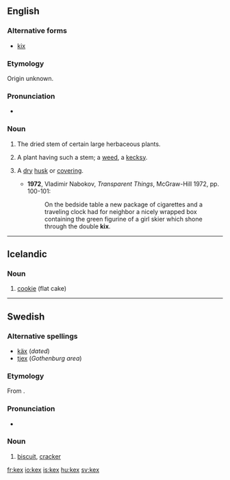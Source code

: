 ==English==

===Alternative forms===
* [[kix]]

===Etymology===
Origin unknown.

===Pronunciation===
* {{a|UK}} {{IPA|/kɛks/}}

===Noun===
{{en-noun|kexes}}

# {{context|obsolete|_|or|_|dialectal}} The dried stem of certain large herbaceous plants.
# {{obsolete|botany}} A plant having such a stem; a [[weed]], a [[kecksy]].
# {{rare}} A [[dry]] [[husk]] or [[covering]].
#* '''1972''', Vladimir Nabokov, ''Transparent Things'', McGraw-Hill 1972, pp. 100-101:
#*: On the bedside table a new package of cigarettes and a traveling clock had for neighbor a nicely wrapped box containing the green figurine of a girl skier which shone through the double '''kix'''.

----

==Icelandic==

===Noun===
{{infl|is|noun|g=n}}

# [[cookie]] (flat cake)

{{tbot entry|Icelandic|cookie|2010|February|is}}

----

==Swedish==

===Alternative spellings===
* [[käx]] (''dated'')
* [[tjex]] (''Gothenburg area'')

===Etymology===
From {{etyl|en|sv}} {{term|cakes}}.

===Pronunciation===
* {{IPA|/ɕɛks/|/kɛks/|lang=sv}}

===Noun===
{{infl|sv|noun|g=n}}
{{sv-noun-n-zero|genitive=}}

# [[biscuit]], [[cracker]]

[[fr:kex]]
[[io:kex]]
[[is:kex]]
[[hu:kex]]
[[sv:kex]]